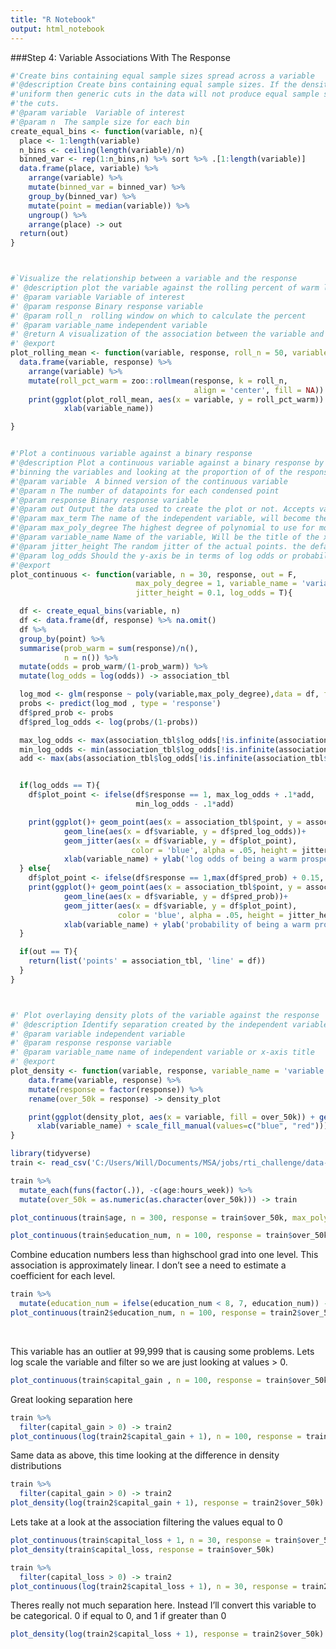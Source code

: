 ```yaml
---
title: "R Notebook"
output: html_notebook
---
```


###Step 4: Variable Associations With The Response <br>

```r

#'Create bins containing equal sample sizes spread across a variable
#'@description Create bins containing equal sample sizes. If the density is not
#'uniform then generic cuts in the data will not produce equal sample sizes among
#'the cuts.
#'@param variable  Variable of interest
#'@param n  The sample size for each bin
create_equal_bins <- function(variable, n){
  place <- 1:length(variable)
  n_bins <- ceiling(length(variable)/n)
  binned_var <- rep(1:n_bins,n) %>% sort %>% .[1:length(variable)]
  data.frame(place, variable) %>%
    arrange(variable) %>%
    mutate(binned_var = binned_var) %>%
    group_by(binned_var) %>%
    mutate(point = median(variable)) %>%
    ungroup() %>%
    arrange(place) -> out
  return(out)
}



#`Visualize the relationship between a variable and the response
#' @description plot the variable against the rolling percent of warm leads
#' @param variable Variable of interest
#' @param response Binary response variable
#' @param roll_n  rolling window on which to calculate the percent
#' @param variable_name independent variable
#' @return A visualization of the association between the variable and the response
#' @export
plot_rolling_mean <- function(variable, response, roll_n = 50, variable_name = 'variable'){
  data.frame(variable, response) %>%
    arrange(variable) %>%
    mutate(roll_pct_warm = zoo::rollmean(response, k = roll_n,
                                         align = 'center', fill = NA)) -> plot_roll_mean
    print(ggplot(plot_roll_mean, aes(x = variable, y = roll_pct_warm)) + geom_line() +
            xlab(variable_name))

}


#'Plot a continuous variable against a binary response
#'@description Plot a continuous variable against a binary response by
#'binning the variables and looking at the proportion of of the response in each bin
#'@param variable  A binned version of the continuous variable
#'@param n The number of datapoints for each condensed point
#'@param response Binary response variable
#'@param out Output the data used to create the plot or not. Accepts values of TRUE or FALSE
#'@param max_term The name of the independent variable, will become the x-axis title
#'@param max_poly_degree The highest degree of polynomial to use for modeling
#'@param variable_name Name of the variable, Will be the title of the x-axis
#'@param jitter_height The random jitter of the actual points. the default may be too large or small
#'@param log_odds Should the y-axis be in terms of log odds or probability. T = log odds, F = Probability
#'@export
plot_continuous <- function(variable, n = 30, response, out = F,
                            max_poly_degree = 1, variable_name = 'variable',
                            jitter_height = 0.1, log_odds = T){

  df <- create_equal_bins(variable, n)
  df <- data.frame(df, response) %>% na.omit()
  df %>%
  group_by(point) %>%
  summarise(prob_warm = sum(response)/n(),
            n = n()) %>%
  mutate(odds = prob_warm/(1-prob_warm)) %>%
  mutate(log_odds = log(odds)) -> association_tbl

  log_mod <- glm(response ~ poly(variable,max_poly_degree),data = df, family = "binomial")
  probs <- predict(log_mod , type = 'response')
  df$pred_prob <- probs
  df$pred_log_odds <- log(probs/(1-probs))

  max_log_odds <- max(association_tbl$log_odds[!is.infinite(association_tbl$log_odds)])
  min_log_odds <- min(association_tbl$log_odds[!is.infinite(association_tbl$log_odds)])
  add <- max(abs(association_tbl$log_odds[!is.infinite(association_tbl$log_odds)]))


  if(log_odds == T){
    df$plot_point <- ifelse(df$response == 1, max_log_odds + .1*add,
                            min_log_odds - .1*add)

    print(ggplot()+ geom_point(aes(x = association_tbl$point, y = association_tbl$log_odds)) +
            geom_line(aes(x = df$variable, y = df$pred_log_odds))+
            geom_jitter(aes(x = df$variable, y = df$plot_point),
                           color = 'blue', alpha = .05, height = jitter_height, width = 0) +
            xlab(variable_name) + ylab('log odds of being a warm prospect'))
  } else{
    df$plot_point <- ifelse(df$response == 1,max(df$pred_prob) + 0.15, min(df$pred_prob) - 0.15 )
    print(ggplot()+ geom_point(aes(x = association_tbl$point, y = association_tbl$prob_warm)) +
            geom_line(aes(x = df$variable, y = df$pred_prob))+
            geom_jitter(aes(x = df$variable, y = df$plot_point),
                        color = 'blue', alpha = .05, height = jitter_height, width = 0) +
            xlab(variable_name) + ylab('probability of being a warm prospect'))
  }

  if(out == T){
    return(list('points' = association_tbl, 'line' = df))
  }
}



#' Plot overlaying density plots of the variable against the response
#' @description Identify separation created by the independent variable on the response
#' @param variable independent variable
#' @param response response variable
#' @param variable_name name of independent variable or x-axis title
#' @export
plot_density <- function(variable, response, variable_name = 'variable'){
    data.frame(variable, response) %>%
    mutate(response = factor(response)) %>%
    rename(over_50k = response) -> density_plot

    print(ggplot(density_plot, aes(x = variable, fill = over_50k)) + geom_density(alpha = 0.2)+
      xlab(variable_name) + scale_fill_manual(values=c("blue", "red")))
}
```


```r
library(tidyverse)
train <- read_csv('C:/Users/Will/Documents/MSA/jobs/rti_challenge/data-scientist-exercise01/data/train.csv')

train %>%
  mutate_each(funs(factor(.)), -c(age:hours_week)) %>% 
  mutate(over_50k = as.numeric(as.character(over_50k))) -> train

```

```r
plot_continuous(train$age, n = 300, response = train$over_50k, max_poly_degree = 3, log_odds = F, jitter_height = .025)
```

```r
plot_continuous(train$education_num, n = 100, response = train$over_50k, max_poly_degree = 1, log_odds = T)
```

Combine education numbers less than highschool grad into one level.
This association is approximately linear. I don't see a need to estimate a coefficient for each level.
```r
train %>% 
  mutate(education_num = ifelse(education_num < 8, 7, education_num)) -> train2
plot_continuous(train2$education_num, n = 100, response = train2$over_50k, max_poly_degree = 1, log_odds = T)
```
<br>

This variable has an outlier at 99,999 that is causing some problems. Lets log scale the variable and filter
so we are just looking at values > 0.
```r
plot_continuous(train$capital_gain , n = 100, response = train$over_50k, max_poly_degree = 1, log_odds = T)
```



Great looking separation here
```r
train %>% 
  filter(capital_gain > 0) -> train2
plot_continuous(log(train2$capital_gain + 1), n = 100, response = train2$over_50k, max_poly_degree = 1, log_odds = F)
```


Same data as above, this time looking at the difference in density distributions
```r
train %>% 
  filter(capital_gain > 0) -> train2
plot_density(log(train2$capital_gain + 1), response = train2$over_50k)
```


Lets take at a look at the association filtering the values equal to 0
```r
plot_continuous(train$capital_loss + 1, n = 30, response = train$over_50k, max_poly_degree = 1, log_odds = T)
plot_density(train$capital_loss, response = train$over_50k)
```
```r
train %>% 
  filter(capital_loss > 0) -> train2
plot_continuous(log(train2$capital_loss + 1), n = 30, response = train2$over_50k, max_poly_degree = 1, log_odds = F)
```

Theres really not much separation here.  Instead I'll convert this variable to be categorical. 0 if equal to 0, and 1 if greater than 0
```r
plot_density(log(train2$capital_loss + 1), response = train2$over_50k)
```